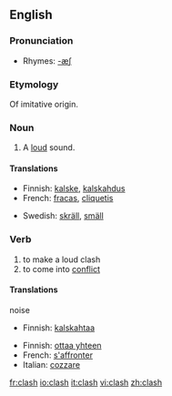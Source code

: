 {{wikipedia}}
==English==

===Pronunciation===
*Rhymes: [[Rhymes:English:-æʃ|-æʃ]]

===Etymology===
Of imitative origin.

===Noun===
{{en-noun|es}}

# {{onomat}} A [[loud]] sound.

====Translations====
{{top}}
*Finnish: [[kalske]], [[kalskahdus]]
*French: [[fracas]], [[cliquetis]]
{{mid}}
*Swedish: [[skräll]], [[smäll]]
{{bottom}}

===Verb===
{{en-verb|clash|es}}

# to make a loud clash
# to come into [[conflict]]

====Translations====
;noise
*Finnish: [[kalskahtaa]]

{{trans-top|conflict}}
*Finnish: [[ottaa yhteen]]
*French: [[s'affronter]]
*Italian: [[cozzare]]
{{trans-mid}}

{{trans-bottom}}

[[fr:clash]]
[[io:clash]]
[[it:clash]]
[[vi:clash]]
[[zh:clash]]